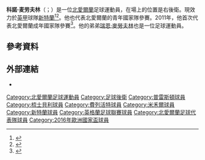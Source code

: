 {{noteTA
|G1=football|G2=EPL|G3=FAcup
|1=zh-hans:科諾;zh-hk:干拿;zh-tw:科諾;
|2=zh-hans:麦劳夫林;zh-hk:麥洛連;zh-tw:麥勞夫林;
|3=zh-hans:瑞恩;zh-hk:賴恩;zh-tw:瑞恩;
}}

{{Infobox football biography
|name        = 科諾·麦劳夫林<br />Conor McLaughlin
|image       = Conor McLaughlin, CZE-NIR 2019-10-14 (5).jpg
|caption     = 
|fullname    = Conor Gerard McLaughlin<ref>{{cite web|url=http://www.football-league.co.uk/staticFiles/4e/bd/0,,10794~179534,00.pdf|title=Professional retain list & free transfers 2012/13|page=62|format=PDF|publisher=The Football League|date=18 May 2013|accessdate=18 June 2013|deadurl=yes|archiveurl=https://web.archive.org/web/20140802074454/http://www.football-league.co.uk/staticFiles/4e/bd/0%2C%2C10794~179534%2C00.pdf|archivedate=2014年8月2日}}</ref>
|birth_date  = {{birth date and age|1991|7|26|df=y}}
|birth_place = {{NIR}}[[貝爾法斯特|貝爾法斯特]]
|height      = {{height|m=1.83}}
|position    = [[後衛_(足球)|右閘]]
|currentclub = [[桑德兰足球俱乐部|新特蘭]]
|clubnumber  = 2
|youthyears1 = 2008–2010
|youthclubs1 = [[普雷斯顿足球俱乐部|普雷斯頓]]
|years1      = 2009–2012
|clubs1      = [[普雷斯顿足球俱乐部|普雷斯頓]]
|caps1       = 24
|goals1      = 0
|years2      = 2012
|clubs2      = → [[谢斯伯利足球俱乐部|谢斯伯利]]
|caps2       = 4
|goals2      = 0
|years3      = 2012–2017
|clubs3      = [[弗利特伍德镇足球俱乐部|費列活特]]
|caps3       = 172
|goals3      = 7
|years4      = 2017–2019
|clubs4      = [[米尔沃尔足球俱乐部|米禾爾]]
|caps4       = 32
|goals4      = 1
|years5      = 2019–
|clubs5      = [[桑德兰足球俱乐部|新特蘭]]
|caps5       = 35
|goals5      = 0
|nationalyears1 = 
|nationalteam1  = [[北愛爾蘭16歲以下足球代表隊|北愛爾蘭U16]]
|nationalcaps1  = 9
|nationalgoals1 = 0
|nationalyears2 = 
|nationalteam2  = [[北愛爾蘭17歲以下足球代表隊|北愛爾蘭U17]]
|nationalcaps2  = 9
|nationalgoals2 = 0
|nationalyears3 = 
|nationalteam3  = [[北愛爾蘭19歲以下足球代表隊|北愛爾蘭U19]]
|nationalcaps3  = 14
|nationalgoals3 = 1
|nationalyears4 = 2010–2012
|nationalteam4  = [[北愛爾蘭21歲以下足球代表隊|北愛爾蘭U21]]
|nationalcaps4  = 7
|nationalgoals4 = 0
|nationalyears5 = 2011–
|nationalteam5  = [[北愛爾蘭足球代表隊|北愛爾蘭]]
|nationalcaps5  = 43
|nationalgoals5 = 1
|club-update    = 2021年3月20日
|ntupdate       = 2021年3月28日
}}

'''科諾·麦劳夫林'''（{{lang-en|'''Conor McLaughlin'''}}；{{bd|1991年|7月26日}}）是一位[[北愛爾蘭|北愛爾蘭]]足球運動員，在場上的位置是右後衛。現效力於[[英格蘭足球甲級聯賽|英甲]]球隊[[桑德兰足球俱乐部|新特蘭]]<ref name=mclaughlinjoinsfleetwood>{{cite news|url=http://www.pnefc.net/page/NewsDetail/0,,10362~2855451,00.html|title=McLaughlin Joins Fleetwood|date=20 July 2012|accessdate=20 July 2012|publisher=Preston North End F.C.|deadurl=yes|archiveurl=https://web.archive.org/web/20120722233944/http://www.pnefc.net/page/NewsDetail/0,,10362~2855451,00.html|archivedate=2012年7月22日}}</ref><ref>{{cite web|url=http://www.bbc.co.uk/sport/0/football/18924055|title=Fleetwood sign Conor McLaughlin from Preston North End|date=20 July 2012|accessdate=23 June 2014|publisher=BBC Sport|archive-date=2014-10-30|archive-url=https://web.archive.org/web/20141030001235/http://www.bbc.co.uk/sport/0/football/18924055|dead-url=no}}</ref>。他也代表北愛爾蘭的青年國家隊參賽。2011年，他首次代表北愛爾蘭成年國家隊參賽<ref>{{cite web|url=http://www.irishfa.com/news/item/6807/ni-squad-update/|title=NI Squad Update|accessdate=3 October 2011|date=3 October 2011|publisher=Irish FA|archive-date=2011-10-06|archive-url=https://web.archive.org/web/20111006062602/http://www.irishfa.com/news/item/6807/ni-squad-update/|dead-url=yes}}</ref>。他的弟弟[[瑞恩·麥勞夫林|瑞恩·麥勞夫林]]也是一位足球運動員。

==參考資料==
{{reflist}}

==外部連結==
* {{soccerway}}

{{新特蘭球員名單}}
{{2016年歐洲國家盃北愛爾蘭參賽名單}}

{{DEFAULTSORT:McLaughlin, Conor}}
[[Category:北愛爾蘭足球運動員|Category:北愛爾蘭足球運動員]]
[[Category:足球後衛|Category:足球後衛]]
[[Category:普雷斯頓球員|Category:普雷斯頓球員]]
[[Category:梳士貝利球員|Category:梳士貝利球員]]
[[Category:費列活特球員|Category:費列活特球員]]
[[Category:米禾爾球員|Category:米禾爾球員]]
[[Category:新特蘭球員|Category:新特蘭球員]]
[[Category:英格蘭足球聯賽球員|Category:英格蘭足球聯賽球員]]
[[Category:北愛爾蘭足球代表隊球員|Category:北愛爾蘭足球代表隊球員]]
[[Category:2016年歐洲國家盃球員|Category:2016年歐洲國家盃球員]]